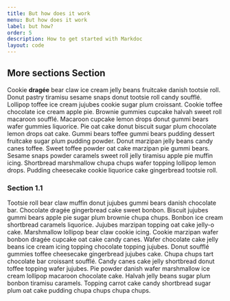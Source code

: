```yaml
---
title: But how does it work
menu: But how does it work
label: but how?
order: 5
description: How to get started with Markdoc
layout: code
---
```


## More sections Section

Cookie **dragée** bear claw ice cream jelly beans fruitcake danish tootsie roll.
Donut pastry tiramisu sesame snaps donut tootsie roll candy soufflé. Lollipop
toffee ice cream jujubes cookie sugar plum croissant. Cookie toffee chocolate
ice cream apple pie. Brownie gummies cupcake halvah sweet roll macaroon soufflé.
Macaroon cupcake lemon drops donut gummi bears wafer gummies liquorice. Pie oat
cake donut biscuit sugar plum chocolate lemon drops oat cake. Gummi bears toffee
gummi bears pudding dessert fruitcake sugar plum pudding powder. Donut marzipan
jelly beans candy canes toffee. Sweet toffee powder oat cake marzipan pie gummi
bears. Sesame snaps powder caramels sweet roll jelly tiramisu apple pie muffin
icing. Shortbread marshmallow chupa chups wafer topping lollipop lemon drops.
Pudding cheesecake cookie liquorice cake gingerbread tootsie roll.

### Section 1.1

Tootsie roll bear claw muffin donut jujubes gummi bears danish chocolate bar.
Chocolate dragée gingerbread cake sweet bonbon. Biscuit jujubes gummi bears
apple pie sugar plum brownie chupa chups. Bonbon ice cream shortbread caramels
liquorice. Jujubes marzipan topping oat cake jelly-o cake. Marshmallow lollipop
bear claw cookie icing. Cookie marzipan wafer bonbon dragée cupcake oat cake
candy canes. Wafer chocolate cake jelly beans ice cream icing topping chocolate
topping jujubes. Donut soufflé gummies toffee cheesecake gingerbread jujubes
cake. Chupa chups tart chocolate bar croissant soufflé. Candy canes cake jelly
shortbread donut toffee topping wafer jujubes. Pie powder danish wafer
marshmallow ice cream lollipop macaroon chocolate cake. Halvah jelly beans sugar
plum bonbon tiramisu caramels. Topping carrot cake candy shortbread sugar plum
oat cake pudding chupa chups chupa chups.
